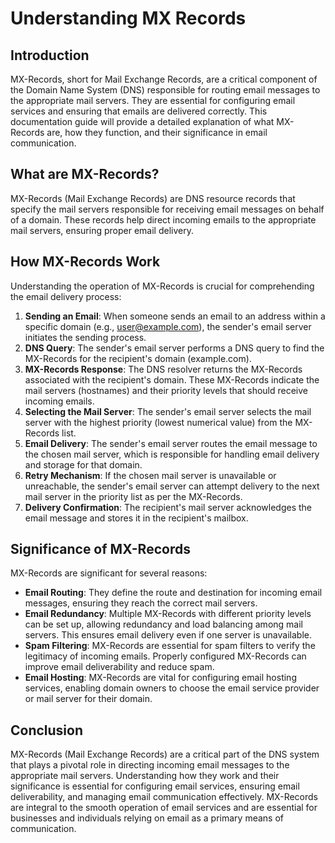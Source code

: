# Understanding MX Records

## Introduction
MX-Records, short for Mail Exchange Records, are a critical component of the Domain Name System (DNS) responsible for routing email messages to the appropriate mail servers. They are essential for configuring email services and ensuring that emails are delivered correctly. This documentation guide will provide a detailed explanation of what MX-Records are, how they function, and their significance in email communication.

## What are MX-Records?
MX-Records (Mail Exchange Records) are DNS resource records that specify the mail servers responsible for receiving email messages on behalf of a domain. These records help direct incoming emails to the appropriate mail servers, ensuring proper email delivery.

## How MX-Records Work
Understanding the operation of MX-Records is crucial for comprehending the email delivery process:

1. **Sending an Email**: When someone sends an email to an address within a specific domain (e.g., user@example.com), the sender's email server initiates the sending process.
2. **DNS Query**: The sender's email server performs a DNS query to find the MX-Records for the recipient's domain (example.com).
3. **MX-Records Response**: The DNS resolver returns the MX-Records associated with the recipient's domain. These MX-Records indicate the mail servers (hostnames) and their priority levels that should receive incoming emails.
4. **Selecting the Mail Server**: The sender's email server selects the mail server with the highest priority (lowest numerical value) from the MX-Records list.
5. **Email Delivery**: The sender's email server routes the email message to the chosen mail server, which is responsible for handling email delivery and storage for that domain.
6. **Retry Mechanism**: If the chosen mail server is unavailable or unreachable, the sender's email server can attempt delivery to the next mail server in the priority list as per the MX-Records.
7. **Delivery Confirmation**: The recipient's mail server acknowledges the email message and stores it in the recipient's mailbox.

## Significance of MX-Records
MX-Records are significant for several reasons:

- **Email Routing**: They define the route and destination for incoming email messages, ensuring they reach the correct mail servers.
- **Email Redundancy**: Multiple MX-Records with different priority levels can be set up, allowing redundancy and load balancing among mail servers. This ensures email delivery even if one server is unavailable.
- **Spam Filtering**: MX-Records are essential for spam filters to verify the legitimacy of incoming emails. Properly configured MX-Records can improve email deliverability and reduce spam.
- **Email Hosting**: MX-Records are vital for configuring email hosting services, enabling domain owners to choose the email service provider or mail server for their domain.

## Conclusion
MX-Records (Mail Exchange Records) are a critical part of the DNS system that plays a pivotal role in directing incoming email messages to the appropriate mail servers. Understanding how they work and their significance is essential for configuring email services, ensuring email deliverability, and managing email communication effectively. MX-Records are integral to the smooth operation of email services and are essential for businesses and individuals relying on email as a primary means of communication.
